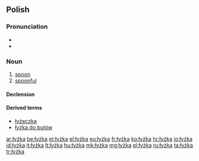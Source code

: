 ==Polish==

===Pronunciation===
* {{IPA|/ˈwɨʂka/|lang=pl}}
* {{audio|pl-łyżka.ogg|audio}}

===Noun===
{{head|pl|noun|g=f}}

# [[spoon]]
# [[spoonful]]

====Declension====
{{pl-decl-noun-ka|łyż}}

====Derived terms====
* [[łyżeczka]]
* [[łyżka do butów]]

[[ar:łyżka]]
[[be:łyżka]]
[[et:łyżka]]
[[el:łyżka]]
[[eu:łyżka]]
[[fr:łyżka]]
[[ko:łyżka]]
[[hr:łyżka]]
[[io:łyżka]]
[[id:łyżka]]
[[it:łyżka]]
[[lt:łyżka]]
[[hu:łyżka]]
[[mk:łyżka]]
[[mg:łyżka]]
[[pl:łyżka]]
[[ru:łyżka]]
[[ta:łyżka]]
[[tr:łyżka]]